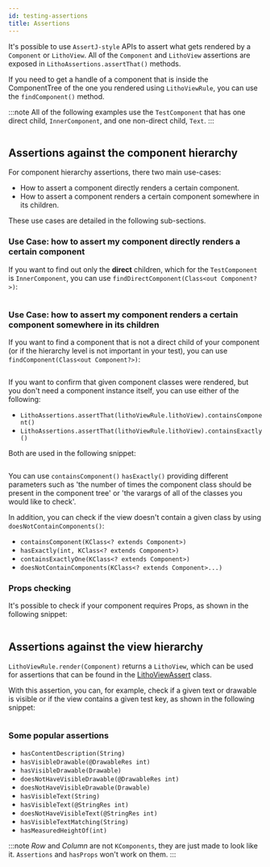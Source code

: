 ```yaml
---
id: testing-assertions
title: Assertions
---
```



It's possible to use `AssertJ-style` APIs to assert what gets rendered by a `Component` or `LithoView`. All of the `Component` and `LithoView` assertions are exposed in `LithoAssertions.assertThat()` methods.

If you need to get a handle of a component that is inside the ComponentTree of the one you rendered using `LithoViewRule`, you can use the `findComponent()` method.

:::note
All of the following examples use the `TestComponent` that has one direct child, `InnerComponent`, and one non-direct child, `Text`.
:::

```kotlin file=litho-core/src/test/kotlin/com/facebook/litho/examples/LithoTestRuleExampleTest.kt start=test_component_start end=test_component_end
```

## Assertions against the component hierarchy

For component hierarchy assertions, there two main use-cases:

* How to assert a component directly renders a certain component.
* How to assert a component renders a certain component somewhere in its children.

These use cases are detailed in the following sub-sections.

### Use Case: how to assert my component directly renders a certain component

If you want to find out only the **direct** children, which for the `TestComponent` is `InnerComponent`, you can use `findDirectComponent(Class<out Component?>)`:

```kotlin file=litho-core/src/test/kotlin/com/facebook/litho/examples/LithoTestRuleExampleTest.kt start=find_direct_component_start end=find_direct_component_end
```

### Use Case: how to assert my component renders a certain component somewhere in its children

If you want to find a component that is not a direct child of your component (or if the hierarchy level is not important in your test), you can use `findComponent(Class<out Component?>)`:

```kotlin file=litho-core/src/test/kotlin/com/facebook/litho/examples/LithoTestRuleExampleTest.kt start=find_non_direct_component_start end=find_non_direct_component_end
```

If you want to confirm that given component classes were rendered, but you don't need a component instance itself, you can use either of the following:

* `LithoAssertions.assertThat(lithoViewRule.lithoView).containsComponent()`
* `LithoAssertions.assertThat(lithoViewRule.lithoView).containsExactly()`

Both are used in the following snippet:

```kotlin file=litho-core/src/test/kotlin/com/facebook/litho/examples/LithoTestRuleExampleTest.kt start=contains_components_start end=contains_components_end
```

You can use `containsComponent()` `hasExactly()` providing different parameters such as 'the number of times the component class should be present in the component tree' or 'the varargs of all of the classes you would like to check'.

In addition, you can check if the view doesn't contain a given class by using `doesNotContainComponents()`:

* `containsComponent(KClass<? extends Component>)`
* `hasExactly(int, KClass<? extends Component>)`
* `containsExactlyOne(KClass<? extends Component>)`
* `doesNotContainComponents(KClass<? extends Component>...)`

### Props checking

It's possible to check if your component requires Props, as shown in the following snippet:

```kotlin file=litho-core/src/test/kotlin/com/facebook/litho/examples/LithoTestRuleExampleTest.kt start=has_props_start end=has_props_end
```

## Assertions against the view hierarchy

`LithoViewRule.render(Component)` returns a `LithoView`, which can be used for assertions that can be found in the [LithoViewAssert](pathname:///javadoc/com/facebook/litho/testing/assertj/LithoViewAssert.html) class.

With this assertion, you can, for example, check if a given text or drawable is visible or if the view contains a given test key, as shown in the following snippet:

```kotlin file=litho-core/src/test/kotlin/com/facebook/litho/examples/LithoTestRuleExampleTest.kt start=lithoview_assertion_start end=lithoview_assertion_end
```

### Some popular assertions

* `hasContentDescription(String)`
* `hasVisibleDrawable(@DrawableRes int)`
* `hasVisibleDrawable(Drawable)`
* `doesNotHaveVisibleDrawable(@DrawableRes int)`
* `doesNotHaveVisibleDrawable(Drawable)`
* `hasVisibleText(String)`
* `hasVisibleText(@StringRes int)`
* `doesNotHaveVisibleText(@StringRes int)`
* `hasVisibleTextMatching(String)`
* `hasMeasuredHeightOf(int)`

:::note
*Row* and *Column* are not `KComponents`, they are just made to look like it.
`Assertions` and `hasProps` won't work on them.
:::
